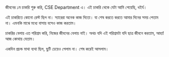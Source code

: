 জীবনের ১ম চাকরি শুরু করি, CSE Department এ। এই চাকরি থেকে যেটা আমি পেয়েছি, ধইর্য। 

এই চাকরিতে কোনো রেস্ট ছিল না। স্যারেরা অনেক কাজ দিতো। যা শেষ করতে করতে আমার দিনের সময় পেতাম না। এমনকি মাঝে মধ্যে বাসায় বসেও কাজ করতাম।   

চাকরির বেলায় এত পরিশ্রম করি, নিজের জীবনের বেলায় নাই। 
অথচ যদি এই পরিশ্রমটা যদি ছাত্র জীবনে করতাম, আহা! আজ কোথায় যেতাম।  

একদিন প্রচন্ড মাথা ব্যথা ছিল, ছুটি চেয়েও পেলাম না। শেষ করেই আসলাম। 